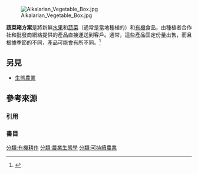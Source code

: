 [[File:Alkalarian_Vegetable_Box.jpg|thumb]]

'''蔬菜箱方案'''是將新鮮[[水果|水果]]和[[蔬菜|蔬菜]]（通常是當地種植的）和[[有機|有機]]食品，由種植者合作社和批發商網絡提供的產品直接運送到客戶。通常，這些產品固定份量出售，而且根據季節的不同，產品可能會有所不同。<ref name="BBC Green">{{cite web|url=http://www.bbcgreen.com/Travel/UK-Holidays/Food/Organic/organic-box-schemes |title=Boxes of delight |publisher=BBC Green |accessdate=2008-08-10 |deadurl=yes |archiveurl=https://web.archive.org/web/20130614075148/http://www.bbcgreen.com/Travel/UK-Holidays/Food/Organic/organic-box-schemes |archivedate=June 14, 2013 }}</ref>

== 另見 ==
* [[生態農業|生態農業]]

== 參考來源 ==
=== 引用 ===
{{reflist|2}}
===書目===


[[分類:有機耕作|分類:有機耕作]]
[[分類:農業生態學|分類:農業生態學]]
[[分類:可持續農業|分類:可持續農業]]